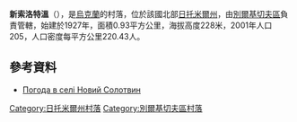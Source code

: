 {{coord|50|1|47|N|28|45|10|E|scale:30000|display=title}}

'''新索洛特溫'''（{{lang-uk|Новий Солотвин}}），是[[烏克蘭|烏克蘭]]的村落，位於該國北部[[日托米爾州|日托米爾州]]，由[[別爾基切夫區|別爾基切夫區]]負責管轄，始建於1927年，面積0.93平方公里，海拔高度228米，2001年人口205，人口密度每平方公里220.43人。

==參考資料==
* [http://weather.in.ua/ua/zhitomirskaja/17308 Погода в селі Новий Солотвин] {{Wayback|url=http://weather.in.ua/ua/zhitomirskaja/17308 |date=20111219133520 }}

{{DEFAULTSORT:Новий Солотвин}}
[[Category:日托米爾州村落|Category:日托米爾州村落]]
[[Category:別爾基切夫區村落|Category:別爾基切夫區村落]]


{{Zhytomyr-geo-stub}}